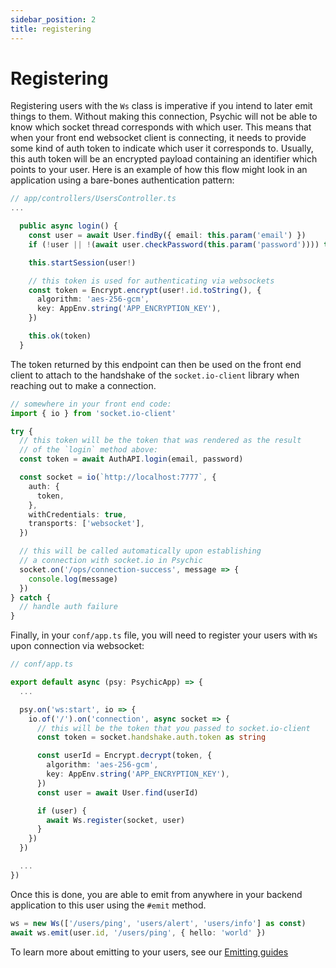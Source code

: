 ```yaml
---
sidebar_position: 2
title: registering
---
```


# Registering

Registering users with the `Ws` class is imperative if you intend to later emit things to them. Without making this connection, Psychic will not be able to know which socket thread corresponds with which user. This means that when your front end websocket client is connecting, it needs to provide some kind of auth token to indicate which user it corresponds to. Usually, this auth token will be an encrypted payload containing an identifier which points to your user. Here is an example of how this flow might look in an application using a bare-bones authentication pattern:

```ts
// app/controllers/UsersController.ts
...

  public async login() {
    const user = await User.findBy({ email: this.param('email') })
    if (!user || !(await user.checkPassword(this.param('password')))) this.notFound()

    this.startSession(user!)

    // this token is used for authenticating via websockets
    const token = Encrypt.encrypt(user!.id.toString(), {
      algorithm: 'aes-256-gcm',
      key: AppEnv.string('APP_ENCRYPTION_KEY'),
    })

    this.ok(token)
  }
```

The token returned by this endpoint can then be used on the front end client to attach to the handshake of the `socket.io-client` library when reaching out to make a connection.

```ts
// somewhere in your front end code:
import { io } from 'socket.io-client'

try {
  // this token will be the token that was rendered as the result
  // of the `login` method above:
  const token = await AuthAPI.login(email, password)

  const socket = io(`http://localhost:7777`, {
    auth: {
      token,
    },
    withCredentials: true,
    transports: ['websocket'],
  })

  // this will be called automatically upon establishing
  // a connection with socket.io in Psychic
  socket.on('/ops/connection-success', message => {
    console.log(message)
  })
} catch {
  // handle auth failure
}
```

Finally, in your `conf/app.ts` file, you will need to register your users with `Ws` upon connection via websocket:

```ts
// conf/app.ts

export default async (psy: PsychicApp) => {
  ...

  psy.on('ws:start', io => {
    io.of('/').on('connection', async socket => {
      // this will be the token that you passed to socket.io-client
      const token = socket.handshake.auth.token as string

      const userId = Encrypt.decrypt(token, {
        algorithm: 'aes-256-gcm',
        key: AppEnv.string('APP_ENCRYPTION_KEY'),
      })
      const user = await User.find(userId)

      if (user) {
        await Ws.register(socket, user)
      }
    })
  })

  ...
})
```

Once this is done, you are able to emit from anywhere in your backend application to this user using the `#emit` method.

```ts
ws = new Ws(['/users/ping', 'users/alert', 'users/info'] as const)
await ws.emit(user.id, '/users/ping', { hello: 'world' })
```

To learn more about emitting to your users, see our [Emitting guides](./emitting)
